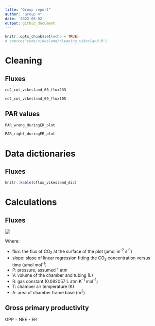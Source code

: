 ```yaml
---
title: "Group report"
author: "Group 4"
date: '2022-08-02'
output: github_document
---
```


```r
knitr::opts_chunk$set(echo = TRUE)
# source("code/vikesland/cleaning_vikesland.R")
```

# Cleaning

## Fluxes
```r
co2_cut_vikesland_60_flux233
```


```r
co2_cut_vikesland_60_flux105
```



## PAR values
```r
PAR_wrong_duringER_plot
```


```r
PAR_right_duringER_plot
```

# Data dictionaries
## Fluxes

```r
knitr::kable(cflux_vikesland_dic)
```

# Calculations
## Fluxes

<img src="https://render.githubusercontent.com/render/math?math=\color{violet}flux=slope\times \frac{P\times V}{R\times T\times A}">

Where:

- flux: the flux of CO~2~ at the surface of the plot ($\mu$mol m^-2^ s^-1^)
- slope: slope of linear regression fitting the CO~2~ concentration versus time ($\mu$mol mol^-1^)
- P: pressure, assumed 1 atm
- V: volume of the chamber and tubing (L)
- R: gas constant (0.082057 L atm K^-1^ mol^-1^)
- T: chamber air temperature (K)
- A: area of chamber frame base (m^2^)

## Gross primary productivity

GPP = NEE - ER
